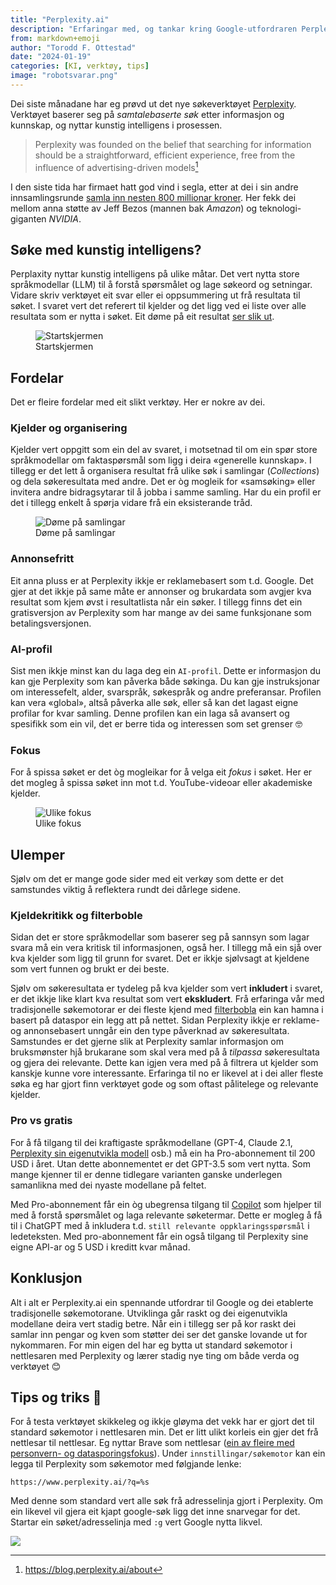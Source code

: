 ```yaml
---
title: "Perplexity.ai"
description: "Erfaringar med, og tankar kring Google-utfordraren Perplexity.ai"
from: markdown+emoji
author: "Torodd F. Ottestad"
date: "2024-01-19"
categories: [KI, verktøy, tips]
image: "robotsvarar.png"
---
```


Dei siste månadane har eg prøvd ut det nye søkeverktøyet [Perplexity](https://www.perplexity.ai/). Verktøyet baserer seg på *samtalebaserte søk* etter informasjon og kunnskap, og nyttar kunstig intelligens i prosessen.

> Perplexity was founded on the belief that searching for information should be a straightforward, efficient experience, free from the influence of advertising-driven models[^1]

[^1]: <https://blog.perplexity.ai/about>

I den siste tida har firmaet hatt god vind i segla, etter at dei i sin andre innsamlingsrunde [samla inn nesten 800 millionar kroner](https://blog.perplexity.ai/blog/perplexity-raises-series-b-funding-round). Her fekk dei mellom anna støtte av Jeff Bezos (mannen bak *Amazon*) og teknologi-giganten *NVIDIA*.

## Søke med kunstig intelligens?

Perplaxity nyttar kunstig intelligens på ulike måtar. Det vert nytta store språkmodellar (LLM) til å forstå spørsmålet og lage søkeord og setningar. Vidare skriv verktøyet eit svar eller ei oppsummering ut frå resultata til søket. I svaret vert det referert til kjelder og det ligg ved ei liste over alle resultata som er nytta i søket. Eit døme på eit resultat [ser slik ut](https://www.perplexity.ai/search/Perplexityai-PDbmrD8HR6evAzagNHwFDg?s=c).

![Startskjermen](startskjerm.png)

## Fordelar

Det er fleire fordelar med eit slikt verktøy. Her er nokre av dei.

### Kjelder og organisering

Kjelder vert oppgitt som ein del av svaret, i motsetnad til om ein spør store språkmodellar om faktaspørsmål som ligg i deira «generelle kunnskap». I tillegg er det lett å organisera resultat frå ulike søk i samlingar (*Collections*) og dela søkeresultata med andre. Det er òg mogleik for «samsøking» eller invitera andre bidragsytarar til å jobba i samme samling. Har du ein profil er det i tillegg enkelt å spørja vidare frå ein eksisterande tråd.

![Døme på samlingar](samlingar.png)

### Annonsefritt

Eit anna pluss er at Perplexity ikkje er reklamebasert som t.d. Google. Det gjer at det ikkje på same måte er annonser og brukardata som avgjer kva resultat som kjem øvst i resultatlista når ein søker. I tillegg finns det ein gratisversjon av Perplexity som har mange av dei same funksjonane som betalingsversjonen.

### AI-profil

Sist men ikkje minst kan du laga deg ein `AI-profil`. Dette er informasjon du kan gje Perplexity som kan påverka både søkinga. Du kan gje instruksjonar om interessefelt, alder, svarspråk, søkespråk og andre preferansar. Profilen kan vera «global», altså påverka alle søk, eller så kan det lagast eigne profilar for kvar samling. Denne profilen kan ein laga så avansert og spesifikk som ein vil, det er berre tida og interessen som set grenser 🤓

### Fokus

For å spissa søket er det òg mogleikar for å velga eit *fokus* i søket. Her er det mogleg å spissa søket inn mot t.d. YouTube-videoar eller akademiske kjelder.

![Ulike fokus](fokus.png)

## Ulemper

Sjølv om det er mange gode sider med eit verkøy som dette er det samstundes viktig å reflektera rundt dei dårlege sidene.

### Kjeldekritikk og filterboble

Sidan det er store språkmodellar som baserer seg på sannsyn som lagar svara må ein vera kritisk til informasjonen, også her. I tillegg må ein sjå over kva kjelder som ligg til grunn for svaret. Det er ikkje sjølvsagt at kjeldene som vert funnen og brukt er dei beste.

Sjølv om søkeresultata er tydeleg på kva kjelder som vert **inkludert** i svaret, er det ikkje like klart kva resultat som vert **ekskludert**. Frå erfaringa vår med tradisjonelle søkemotorar er dei fleste kjend med [filterbobla](https://www.perplexity.ai/search/Kva-er-filterboble-e8lLtSqxTLqEYeRZfwC.hQ?s=c) ein kan hamna i basert på dataspor ein legg att på nettet. Sidan Perplexity ikkje er reklame- og annonsebasert unngår ein den type påverknad av søkeresultata. Samstundes er det gjerne slik at Perplexity samlar informasjon om bruksmønster hjå brukarane som skal vera med på å *tilpassa* søkeresultata og gjera dei relevante. Dette kan igjen vera med på å filtrera ut kjelder som kanskje kunne vore interessante. Erfaringa til no er likevel at i dei aller fleste søka eg har gjort finn verktøyet gode og som oftast pålitelege og relevante kjelder.

### Pro vs gratis

For å få tilgang til dei kraftigaste språkmodellane (GPT-4, Claude 2.1, [Perplexity sin eigenutvikla modell](https://blog.perplexity.ai/blog/introducing-pplx-online-llms) osb.) må ein ha Pro-abonnement til 200 USD i året. Utan dette abonnementet er det GPT-3.5 som vert nytta. Som mange kjenner til er denne tidlegare varianten ganske underlegen samanlikna med dei nyaste modellane på feltet.

Med Pro-abonnement får ein òg ubegrensa tilgang til [Copilot](https://blog.perplexity.ai/getting-started#copilot) som hjelper til med å forstå spørsmålet og laga relevante søketermar. Dette er mogleg å få til i ChatGPT med å inkludera t.d. `still relevante oppklaringsspørsmål` i ledeteksten. Med pro-abonnement får ein også tilgang til Perplexity sine eigne API-ar og 5 USD i kreditt kvar månad.

## Konklusjon

Alt i alt er Perplexity.ai ein spennande utfordrar til Google og dei etablerte tradisjonelle søkemotorane. Utviklinga går raskt og dei eigenutvikla modellane deira vert stadig betre. Når ein i tillegg ser på kor raskt dei samlar inn pengar og kven som støtter dei ser det ganske lovande ut for nykommaren. For min eigen del har eg bytta ut standard søkemotor i nettlesaren med Perplexity og lærer stadig nye ting om både verda og verktøyet 😊

## Tips og triks 🚀

For å testa verktøyet skikkeleg og ikkje gløyma det vekk har er gjort det til standard søkemotor i nettlesaren min. Det er litt ulikt korleis ein gjer det frå nettlesar til nettlesar. Eg nyttar Brave som nettlesar ([ein av fleire med personvern- og datasporingsfokus](https://www.perplexity.ai/search/Brave-VS-Firefox-gRNt_tBDR5eRzt.YrfFxlg?s=c)). Under `innstillingar/søkemotor` kan ein legga til Perplexity som søkemotor med følgjande lenke:

`https://www.perplexity.ai/?q=%s`

Med denne som standard vert alle søk frå adresselinja gjort i Perplexity. Om ein likevel vil gjera eit kjapt google-søk ligg det inne snarvegar for det. Startar ein søket/adresselinja med `:g` vert Google nytta likvel.

![](Brave%20Browser%20anim.gif)
